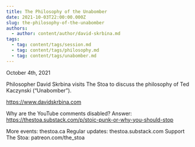 ```yaml
---
title: The Philosophy of the Unabomber
date: 2021-10-03T22:00:00.000Z
slug: the-philosophy-of-the-unabomber
authors:
  - author: content/author/david-skrbina.md
tags:
  - tag: content/tags/session.md
  - tag: content/tags/philosophy.md
  - tag: content/tags/unabomber.md
---
```


October 4th, 2021

Philosopher David Skrbina visits The Stoa to discuss the philosophy of Ted Kaczynski (“Unabomber”).

https://www.davidskrbina.com

Why are the YouTube comments disabled? Answer: https://thestoa.substack.com/p/stoic-punk-or-why-you-should-stop

More events: thestoa.ca 
Regular updates: thestoa.substack.com 
Support The Stoa: patreon.com/the_stoa
